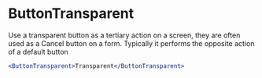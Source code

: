 
<Meta
  component={ButtonTransparent}
  title="Docs/Components/Actions/ButtonTransparent"
/>

# ButtonTransparent

Use a transparent button as a tertiary action on a screen, they are often used as a Cancel button on a form. Typically it performs the opposite action of a default button

```jsx
<ButtonTransparent>Transparent</ButtonTransparent>
```
